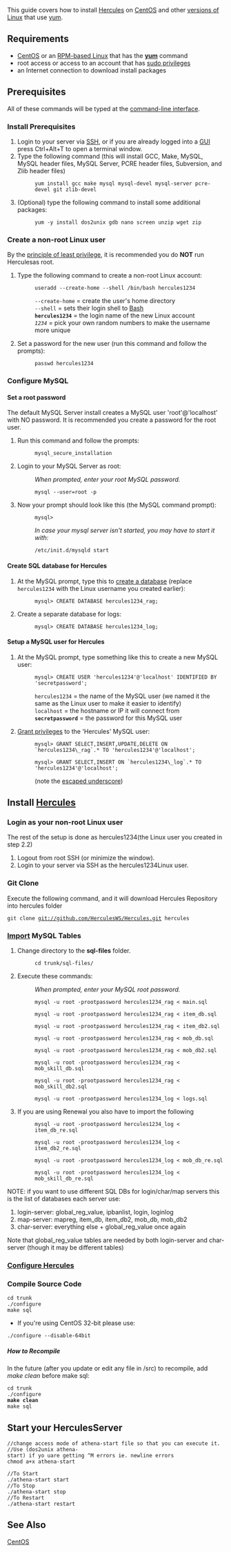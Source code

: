This guide covers how to install [[Hercules]] on [[wikipedia:CentOS|CentOS]] and other [[wikipedia:List_of_Linux_distributions#RPM-based|versions of Linux]] that use [[wikipedia:Yellowdog_Updater,_Modified|yum]].

== Requirements ==
* [[wikipedia:CentOS|CentOS]] or an [[wikipedia:List_of_Linux_distributions#RPM-based|RPM-based Linux]] that has the '''[[wikipedia:Yellowdog_Updater,_Modified|yum]]''' command
* root access or access to an account that has [[wikipedia:Sudo|sudo privileges]]
* an Internet connection to download install packages


== Prerequisites ==
All of these commands will be typed at the [[wikipedia:Command-line_interface|command-line interface]].
=== Install Prerequisites ===
# Login to your server via [[wikipedia:Secure_Shell|SSH]], or if you are already logged into a [[wikipedia:Graphical_user_interface|GUI]] press Ctrl+Alt+T to open a terminal window.
# Type the following command (this will install GCC, Make, MySQL, MySQL header files, MySQL Server, PCRE header files, Subversion, and Zlib header files) 
#: <pre>yum install gcc make mysql mysql-devel mysql-server pcre-devel git zlib-devel</pre>
# (Optional) type the following command to install some additional packages: 
#: <pre>yum -y install dos2unix gdb nano screen unzip wget zip</pre>

=== Create a non-root Linux user ===
By the [[wikipedia:Principle_of_least_privilege|principle of least privilege]], it is recommended you do '''NOT''' run Herculesas root. 
# Type the following command to create a non-root Linux account:
#: <pre>useradd --create-home --shell /bin/bash hercules1234</pre>
#: <code>--create-home</code> = create the user's home directory
#: <code>--shell</code> = sets their login shell to [[wikipedia:Bash_(Unix_shell)|Bash]]
#: '''<code>hercules1234</code>''' = the login name of the new Linux account
#: ''<code>1234</code>'' = pick your own random numbers to make the username more unique
# Set a password for the new user (run this command and follow the prompts):
#: <pre>passwd hercules1234</pre>

=== Configure MySQL ===

==== Set a root password ====
The default MySQL Server install creates a MySQL user 'root'@'localhost' with NO password. It is recommended you create a password for the root user. 
# Run this command and follow the prompts: 
#: <pre>mysql_secure_installation</pre>
# Login to your MySQL Server as root: 
#: ''When prompted, enter your root MySQL password.''
#: <pre>mysql --user=root -p</pre>
# Now your prompt should look like this (the MySQL command prompt): 
#: <pre>mysql> </pre>
#: ''In case your mysql server isn't started, you may have to start it with:''
#: <pre>/etc/init.d/mysqld start </pre>

==== Create SQL database for Hercules====
# At the MySQL prompt, type this to [http://dev.mysql.com/doc/refman/5.5/en/create-database.html create a database] (replace <code>hercules1234</code> with the Linux username you created earlier): 
#: <pre>mysql> CREATE DATABASE hercules1234_rag;</pre>
# Create a separate database for logs: 
#: <pre>mysql> CREATE DATABASE hercules1234_log;</pre>

==== Setup a MySQL user for Hercules ====
# At the MySQL prompt, type something like this to create a new MySQL user: 
#: <pre>mysql> CREATE USER 'hercules1234'@'localhost' IDENTIFIED BY 'secretpassword';</pre>
#: <code>hercules1234</code> = the name of the MySQL user (we named it the same as the Linux user to make it easier to identify)
#: <code>localhost</code> = the hostname or IP it will connect from
#: '''<code>secretpassword</code>''' = the password for this MySQL user
# [http://dev.mysql.com/doc/refman/5.5/en/grant.html Grant privileges] to the 'Hercules' MySQL user:
#: <pre>mysql> GRANT SELECT,INSERT,UPDATE,DELETE ON `hercules1234\_rag`.* TO 'hercules1234'@'localhost';</pre>
#: <pre>mysql> GRANT SELECT,INSERT ON `hercules1234\_log`.* TO 'hercules1234'@'localhost';</pre> (note the [http://dev.mysql.com/doc/refman/5.5/en/string-literals.html#character-escape-sequences escaped underscore])

== Install [[Hercules]] ==

=== Login as your non-root Linux user ===
The rest of the setup is done as hercules1234(the Linux user you created in step 2.2)
# Logout from root SSH (or minimize the window).
# Login to your server via SSH as the hercules1234Linux user.

=== Git Clone ===
Execute the following command, and it will download Hercules Repository into hercules folder
 git clone git://github.com/HerculesWS/Hercules.git hercules

=== [http://dev.mysql.com/doc/refman/5.5/en/batch-commands.html Import] MySQL Tables ===
# Change directory to the '''sql-files''' folder.
#: <pre>cd trunk/sql-files/</pre>
# Execute these commands: 
#: ''When prompted, enter your MySQL root password.''
#: <pre>mysql -u root -prootpassword hercules1234_rag < main.sql</pre>
#: <pre>mysql -u root -prootpassword hercules1234_rag < item_db.sql</pre>
#: <pre>mysql -u root -prootpassword hercules1234_rag < item_db2.sql</pre>
#: <pre>mysql -u root -prootpassword hercules1234_rag < mob_db.sql</pre>
#: <pre>mysql -u root -prootpassword hercules1234_rag < mob_db2.sql</pre>
#: <pre>mysql -u root -prootpassword hercules1234_rag < mob_skill_db.sql</pre>
#: <pre>mysql -u root -prootpassword hercules1234_rag < mob_skill_db2.sql</pre>
#: <pre>mysql -u root -prootpassword hercules1234_log < logs.sql</pre>
# If you are using Renewal you also have to import the following
#: <pre>mysql -u root -prootpassword hercules1234_log < item_db_re.sql</pre>
#: <pre>mysql -u root -prootpassword hercules1234_log < item_db2_re.sql</pre>
#: <pre>mysql -u root -prootpassword hercules1234_log < mob_db_re.sql</pre>
#: <pre>mysql -u root -prootpassword hercules1234_log < mob_skill_db_re.sql</pre>

NOTE: if you want to use different SQL DBs for login/char/map servers this is the list of databases each server use:
#login-server: global_reg_value, ipbanlist, login, loginlog
#map-server: mapreg, item_db, item_db2, mob_db, mob_db2
#char-server: everything else + global_reg_value once again
Note that global_reg_value tables are needed by both login-server and char-server (though it may be different tables)

=== [[:Category:Configuration|Configure Hercules]]===

=== Compile Source Code ===
 cd trunk
 ./configure
 make sql

*If you're using CentOS 32-bit please use:
 ./configure --disable-64bit

===== How to Recompile =====
In the future (after you update or edit any file in /src) to recompile, add ''make clean'' before make sql: 
 cd trunk
 ./configure
 '''make clean'''
 make sql

== Start your HerculesServer ==
 //change access mode of athena-start file so that you can execute it.
 //Use (dos2unix athena-start) if yo uare getting ^M errors ie. newline errors 
 chmod a+x athena-start

 //To Start
 ./athena-start start
 //To Stop
 ./athena-start stop
 //To Restart
 ./athena-start restart

== See Also ==

[[Category:Installation Guides|CentOS]]